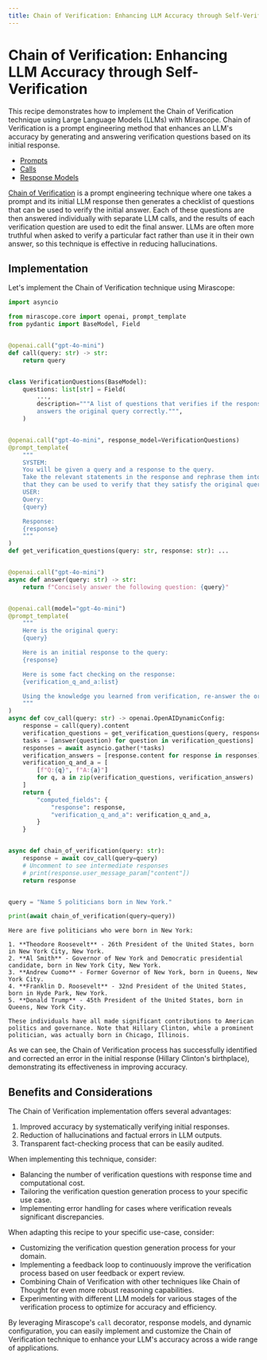 ```yaml
---
title: Chain of Verification: Enhancing LLM Accuracy through Self-Verification
---
```


# Chain of Verification: Enhancing LLM Accuracy through Self-Verification

This recipe demonstrates how to implement the Chain of Verification technique using Large Language Models (LLMs) with Mirascope. Chain of Verification is a prompt engineering method that enhances an LLM's accuracy by generating and answering verification questions based on its initial response.

<Info title="Mirascope Concepts Used">
<ul>
<li><a href="../../../../learn/prompts/">Prompts</a></li>
<li><a href="../../../../learn/calls/">Calls</a></li>
<li><a href="../../../../learn/response_models/">Response Models</a></li>
</ul>
</Info>

<Note title="Background">
<p>
<a href="https://arxiv.org/pdf/2309.11495">Chain of Verification</a> is a prompt engineering technique where one takes a prompt and its initial LLM response then generates a checklist of questions that can be used to verify the initial answer. Each of these questions are then answered individually with separate LLM calls, and the results of each verification question are used to edit the final answer. LLMs are often more truthful when asked to verify a particular fact rather than use it in their own answer, so this technique is effective in reducing hallucinations.
</p>
</Note>


## Implementation

Let's implement the Chain of Verification technique using Mirascope:







```python
import asyncio

from mirascope.core import openai, prompt_template
from pydantic import BaseModel, Field


@openai.call("gpt-4o-mini")
def call(query: str) -> str:
    return query


class VerificationQuestions(BaseModel):
    questions: list[str] = Field(
        ...,
        description="""A list of questions that verifies if the response
        answers the original query correctly.""",
    )


@openai.call("gpt-4o-mini", response_model=VerificationQuestions)
@prompt_template(
    """
    SYSTEM:
    You will be given a query and a response to the query.
    Take the relevant statements in the response and rephrase them into questions so
    that they can be used to verify that they satisfy the original query.
    USER:
    Query:
    {query}

    Response:
    {response}
    """
)
def get_verification_questions(query: str, response: str): ...


@openai.call("gpt-4o-mini")
async def answer(query: str) -> str:
    return f"Concisely answer the following question: {query}"


@openai.call(model="gpt-4o-mini")
@prompt_template(
    """
    Here is the original query:
    {query}

    Here is an initial response to the query:
    {response}

    Here is some fact checking on the response:
    {verification_q_and_a:list}

    Using the knowledge you learned from verification, re-answer the original query.
    """
)
async def cov_call(query: str) -> openai.OpenAIDynamicConfig:
    response = call(query).content
    verification_questions = get_verification_questions(query, response).questions
    tasks = [answer(question) for question in verification_questions]
    responses = await asyncio.gather(*tasks)
    verification_answers = [response.content for response in responses]
    verification_q_and_a = [
        [f"Q:{q}", f"A:{a}"]
        for q, a in zip(verification_questions, verification_answers)
    ]
    return {
        "computed_fields": {
            "response": response,
            "verification_q_and_a": verification_q_and_a,
        }
    }


async def chain_of_verification(query: str):
    response = await cov_call(query=query)
    # Uncomment to see intermediate responses
    # print(response.user_message_param["content"])
    return response


query = "Name 5 politicians born in New York."

print(await chain_of_verification(query=query))
```

    Here are five politicians who were born in New York:
    
    1. **Theodore Roosevelt** - 26th President of the United States, born in New York City, New York.
    2. **Al Smith** - Governor of New York and Democratic presidential candidate, born in New York City, New York.
    3. **Andrew Cuomo** - Former Governor of New York, born in Queens, New York City.
    4. **Franklin D. Roosevelt** - 32nd President of the United States, born in Hyde Park, New York.
    5. **Donald Trump** - 45th President of the United States, born in Queens, New York City.
    
    These individuals have all made significant contributions to American politics and governance. Note that Hillary Clinton, while a prominent politician, was actually born in Chicago, Illinois.


As we can see, the Chain of Verification process has successfully identified and corrected an error in the initial response (Hillary Clinton's birthplace), demonstrating its effectiveness in improving accuracy.

## Benefits and Considerations

The Chain of Verification implementation offers several advantages:

1. Improved accuracy by systematically verifying initial responses.
2. Reduction of hallucinations and factual errors in LLM outputs.
3. Transparent fact-checking process that can be easily audited.

When implementing this technique, consider:

- Balancing the number of verification questions with response time and computational cost.
- Tailoring the verification question generation process to your specific use case.
- Implementing error handling for cases where verification reveals significant discrepancies.

When adapting this recipe to your specific use-case, consider:

- Customizing the verification question generation process for your domain.
- Implementing a feedback loop to continuously improve the verification process based on user feedback or expert review.
- Combining Chain of Verification with other techniques like Chain of Thought for even more robust reasoning capabilities.
- Experimenting with different LLM models for various stages of the verification process to optimize for accuracy and efficiency.

By leveraging Mirascope's `call` decorator, response models, and dynamic configuration, you can easily implement and customize the Chain of Verification technique to enhance your LLM's accuracy across a wide range of applications.

